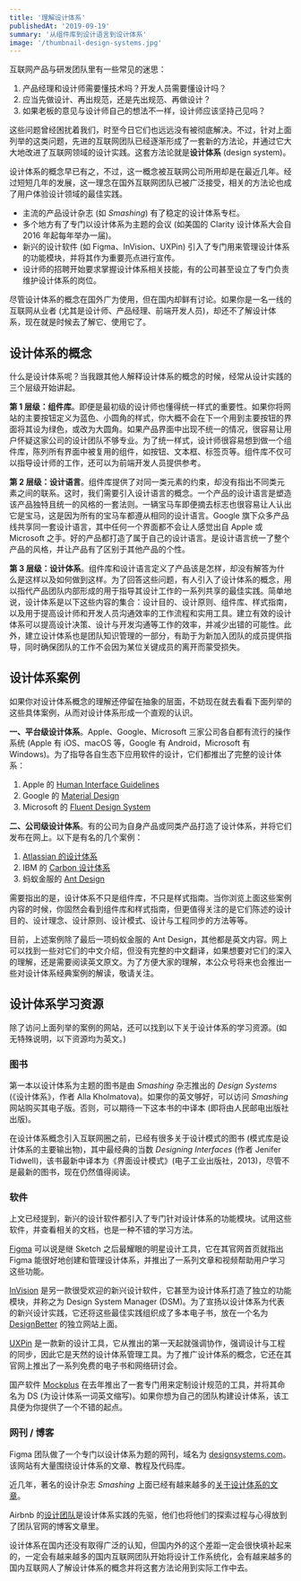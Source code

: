 ```yaml
---
title: '理解设计体系'
publishedAt: '2019-09-19'
summary: '从组件库到设计语言到设计体系'
image: '/thumbnail-design-systems.jpg'
---
```


互联网产品与研发团队里有一些常见的迷思：

1. 产品经理和设计师需要懂技术吗？开发人员需要懂设计吗？
2. 应当先做设计、再出规范，还是先出规范、再做设计？
3. 如果老板的意见与设计师自己的想法不一样，设计师应该坚持己见吗？

这些问题曾经困扰着我们，时至今日它们也远远没有被彻底解决。不过，针对上面列举的这类问题，先进的互联网团队已经逐渐形成了一套新的方法论，并通过它大大地改进了互联网领域的设计实践。这套方法论就是**设计体系** (design system)。

设计体系的概念早已有之，不过，这一概念被互联网公司所用却是在最近几年。经过短短几年的发展，这一理念在国外互联网团队已被广泛接受，相关的方法论也成了用户体验设计领域的最佳实践。

- 主流的产品设计杂志 (如 <i>Smashing</i>) 有了稳定的设计体系专栏。
- 多个地方有了专门以设计体系为主题的会议 (如美国的 Clarity 设计体系大会自 2016 年起每年举办一届)。
- 新兴的设计软件 (如 Figma、InVision、UXPin) 引入了专门用来管理设计体系的功能模块，并将其作为重要亮点进行宣传。
- 设计师的招聘开始要求掌握设计体系相关技能，有的公司甚至设立了专门负责维护设计体系的岗位。

尽管设计体系的概念在国外广为使用，但在国内却鲜有讨论。如果你是一名一线的互联网从业者 (尤其是设计师、产品经理、前端开发人员)，却还不了解设计体系，现在就是时候去了解它、使用它了。

## 设计体系的概念

什么是设计体系呢？当我跟其他人解释设计体系的概念的时候，经常从设计实践的三个层级开始讲起。

**第 1 层级：组件库**。即便是最初级的设计师也懂得统一样式的重要性。如果你将网站的主要按钮定义为蓝色、小圆角的样式，你大概不会在下一个用到主要按钮的界面将其设为绿色，或改为大圆角。如果产品界面中出现不统一的情况，很容易让用户怀疑这家公司的设计团队不够专业。为了统一样式，设计师很容易想到做一个组件库，陈列所有界面中被复用的组件，如按钮、文本框、标签页等。组件库不仅可以指导设计师的工作，还可以为前端开发人员提供参考。

**第 2 层级：设计语言**。组件库提供了对同一类元素的约束，却没有指出不同类元素之间的联系。这时，我们需要引入设计语言的概念。一个产品的设计语言是塑造该产品独特且统一的风格的一套法则。一辆宝马车即便摘去标志也很容易让人认出它是宝马，这是因为所有的宝马车都遵从相同的设计语言。Google 旗下众多产品线共享同一套设计语言，其中任何一个界面都不会让人感觉出自 Apple 或 Microsoft 之手。好的产品都打造了属于自己的设计语言。是设计语言统一了整个产品的风格，并让产品有了区别于其他产品的个性。

**第 3 层级：设计体系**。组件库和设计语言定义了产品该是怎样，却没有解答为什么是这样以及如何做到这样。为了回答这些问题，有人引入了设计体系的概念，用以指代产品团队内部形成的用于指导其设计工作的一系列共享的最佳实践。简单地说，设计体系是以下这些内容的集合：设计目的、设计原则、组件库、样式指南，以及用于提高设计师和开发人员沟通效率的工作流程和实用工具。建立有效的设计体系可以提高设计决策、设计与开发沟通等工作的效率，并减少出错的可能性。此外，建立设计体系也是团队知识管理的一部分，有助于为新加入团队的成员提供指导，同时确保团队的工作不会因为某位关键成员的离开而蒙受损失。

## 设计体系案例

如果你对设计体系概念的理解还停留在抽象的层面，不妨现在就去看看下面列举的这些具体案例，从而对设计体系形成一个直观的认识。

**一、平台级设计体系**。Apple、Google、Microsoft 三家公司各自都有流行的操作系统 (Apple 有 iOS、macOS 等，Google 有 Android，Microsoft 有 Windows)。为了指导各自生态下应用软件的设计，它们都推出了完整的设计体系：

1. Apple 的 [Human Interface Guidelines](https://developer.apple.com/design/human-interface-guidelines/)
2. Google 的 [Material Design](https://material.io/)
3. Microsoft 的 [Fluent Design System](https://www.microsoft.com/design/fluent/)

**二、公司级设计体系**。有的公司为自身产品或同类产品打造了设计体系，并将它们发布在网上。以下是有名的几个案例：

1. [Atlassian 的设计体系](https://atlassian.design/)
2. IBM 的 [Carbon 设计体系](https://www.carbondesignsystem.com/)
3. 蚂蚁金服的 [Ant Design](https://ant.design/)

需要指出的是，设计体系不只是组件库，不只是样式指南。当你浏览上面这些案例内容的时候，你固然会看到组件库和样式指南，但更值得关注的是它们陈述的设计目的、设计理念、设计原则、设计模式、设计与工程同步的方法等等。

目前，上述案例除了最后一项蚂蚁金服的 Ant Design，其他都是英文内容。网上可以找到一些对它们的中文介绍，但没有完整的中文翻译，如果想要对它们的深入的理解，还是需要阅读英文原文。为了方便大家的理解，本公众号将来也会推出一些对设计体系经典案例的解读，敬请关注。

## 设计体系学习资源

除了访问上面列举的案例的网站，还可以找到以下关于设计体系的学习资源。(如无特殊说明，以下资源均为英文。)

### 图书

第一本以设计体系为主题的图书是由 <i>Smashing</i> 杂志推出的 <i>Design Systems</i> (《设计体系》，作者 Alla Kholmatova)。如果你的英文够好，可以访问 <i>Smashing</i> 网站购买其电子版。否则，可以期待一下这本书的中译本 (即将由人民邮电出版社出版)。

在设计体系概念引入互联网圈之前，已经有很多关于设计模式的图书 (模式库是设计体系的主要输出物)，其中最经典的当数 <i>Designing Interfaces</i> (作者 Jenifer Tidwell)，该书最新中译本为《界面设计模式》(电子工业出版社，2013)，尽管不是最新的图书，现在仍然值得阅读。

### 软件

上文已经提到，新兴的设计软件都引入了专门针对设计体系的功能模块。试用这些软件，并查看相关的文档，也是一种不错的学习方法。

[Figma](figma.com) 可以说是继 Sketch 之后最耀眼的明星设计工具，它在其官网首页就指出 Figma 能很好地创建和管理设计体系，并推出了一系列文章和视频帮助用户学习这些功能。

[InVision](invisionapp.com) 是另一款很受欢迎的新兴设计软件，它甚至为设计体系打造了独立的功能模块，并称之为 Design System Manager (DSM)。为了宣扬以设计体系为代表的新兴设计实践，它还将这些最佳实践组织成了多本电子书，放在一个名为 [DesignBetter](designbetter.co) 的独立网站上面。

[UXPin](uxpin.com) 是一款新的设计工具，它从推出的第一天起就强调协作，强调设计与工程的同步，因此它是天然的设计体系管理工具。为了推广设计体系的概念，它还在其官网上推出了一系列免费的电子书和网络研讨会。

国产软件 [Mockplus](mockplus.cn) 在去年推出了一套专门用来定制设计规范的工具，并将其命名为 DS (为设计体系一词英文缩写)。如果你想为自己的团队构建设计体系，该工具便为你提供了一个不错的起点。

### 网刊 / 博客

Figma 团队做了一个专门以设计体系为题的网刊，域名为 [designsystems.com](designsystems.com)。该网站有大量围绕设计体系的文章、教程及代码库。

近几年，著名的设计杂志 <i>Smashing</i> 上面已经有越来越多的[关于设计体系的文章](https://www.smashingmagazine.com/category/design-systems)。

Airbnb 的[设计团队](airbnb.design)是设计体系实践的先驱，他们也将他们的探索过程与心得放到了团队官网的博客文章里。

设计体系在国内还没有取得广泛的认知，但国内外的这个差距一定会很快填补起来的，一定会有越来越多的国内互联网团队开始将设计工作系统化，会有越来越多的国内互联网人了解设计体系的概念并将这套方法论用到实际工作中去。